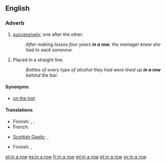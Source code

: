 ==English==

===Adverb===
{{head|en|adverb|head=[[in]] [[a]] [[row]]}}

# [[successively]], one after the other.
#: ''After making losses four years '''in a row''', the manager knew she had to sack someone.''
# Placed in a straight line.
#: ''Bottles of every type of alcohol they had were lined up '''in a row''' behind the bar.''

====Synonyms====
* [[on the trot]]

====Translations====
{{trans-top|successively}}
* Finnish: {{t-|fi|peräkkäin}}, {{t-|fi|perätysten}}, {{t-|fi|peräkanaa}}
* French: {{t|fr|d'affilée}}
{{trans-mid}}
* [[Scottish Gaelic]]: {{t-|gd|sreath chèile}},  {{t-|gd|an sreath a chèile}}
{{trans-bottom}}

{{trans-top|in a straight line}}
* Finnish: {{t-|fi|rivissä}}, {{t-|fi|riviin}}
{{trans-mid}}
{{trans-bottom}}

[[et:in a row]]
[[es:in a row]]
[[fr:in a row]]
[[ml:in a row]]
[[pt:in a row]]
[[sv:in a row]]